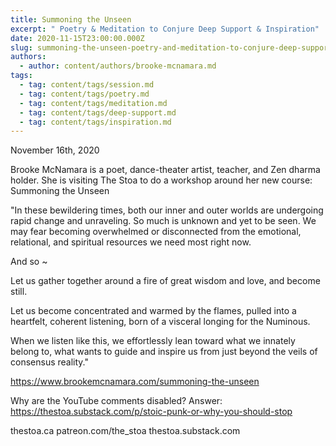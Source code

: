 ```yaml
---
title: Summoning the Unseen
excerpt: " Poetry & Meditation to Conjure Deep Support & Inspiration"
date: 2020-11-15T23:00:00.000Z
slug: summoning-the-unseen-poetry-and-meditation-to-conjure-deep-support-and-inspiration
authors:
  - author: content/authors/brooke-mcnamara.md
tags:
  - tag: content/tags/session.md
  - tag: content/tags/poetry.md
  - tag: content/tags/meditation.md
  - tag: content/tags/deep-support.md
  - tag: content/tags/inspiration.md
---
```


November 16th, 2020

Brooke McNamara is a poet, dance-theater artist, teacher, and Zen dharma holder. She is visiting The Stoa to do a workshop around her new course: Summoning the Unseen

"In these bewildering times, both our inner and outer worlds are undergoing rapid change and unraveling. So much is unknown and yet to be seen. We may fear becoming overwhelmed or disconnected from the emotional, relational, and spiritual resources we need most right now.

And so ~

Let us gather together around a fire of great wisdom and love, and become still.

Let us become concentrated and warmed by the flames, pulled into a heartfelt, coherent listening, born of a visceral longing for the Numinous.

When we listen like this, we effortlessly lean toward what we innately belong to, what wants to guide and inspire us from just beyond the veils of consensus reality."

https://www.brookemcnamara.com/summoning-the-unseen

Why are the YouTube comments disabled? Answer: https://thestoa.substack.com/p/stoic-punk-or-why-you-should-stop

thestoa.ca
patreon.com/the_stoa
thestoa.substack.com
